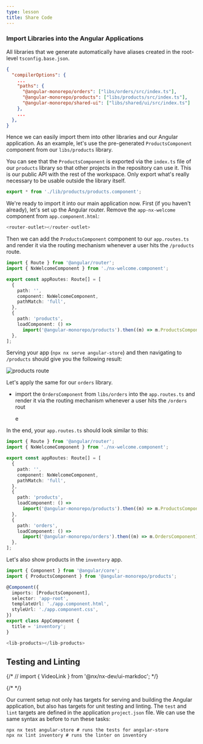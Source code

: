 ```yaml
---
type: lesson
title: Share Code
---
```


### Import Libraries into the Angular Applications

All libraries that we generate automatically have aliases created in the root-level `tsconfig.base.json`.

```json title="/tsconfig.base.json"
{
  "compilerOptions": {
    ...
    "paths": {
      "@angular-monorepo/orders": ["libs/orders/src/index.ts"],
      "@angular-monorepo/products": ["libs/products/src/index.ts"],
      "@angular-monorepo/shared-ui": ["libs/shared/ui/src/index.ts"]
    },
    ...
  },
}
```

Hence we can easily import them into other libraries and our Angular application. As an example, let's use the pre-generated `ProductsComponent` component from our `libs/products` library.

You can see that the `ProductsComponent` is exported via the `index.ts` file of our `products` library so that other projects in the repository can use it. This is our public API with the rest of the workspace. Only export what's really necessary to be usable outside the library itself.

```ts title="/libs/products/src/index.ts"
export * from './lib/products/products.component';
```

We're ready to import it into our main application now. First (if you haven't already), let's set up the Angular router. Remove the `app-nx-welcome` component from `app.component.html`:

```ts title="/apps/angular-store/src/app/app.component.html"
<router-outlet></router-outlet>
```

Then we can add the `ProductsComponent` component to our `app.routes.ts` and render it via the routing mechanism whenever a user hits the `/products` route.

```ts title="/apps/angular-store/src/app/app.routes.ts" {10-14}
import { Route } from '@angular/router';
import { NxWelcomeComponent } from './nx-welcome.component';

export const appRoutes: Route[] = [
  {
    path: '',
    component: NxWelcomeComponent,
    pathMatch: 'full',
  },
  {
    path: 'products',
    loadComponent: () =>
      import('@angular-monorepo/products').then((m) => m.ProductsComponent),
  },
];
```

Serving your app (`npx nx serve angular-store`) and then navigating to `/products` should give you the following result:

![products route](/documentation/shared/tutorials/app-products-route.png)

Let's apply the same for our `orders` library.

- import the `OrdersComponent` from `libs/orders` into the `app.routes.ts` and render it via the routing mechanism whenever a user hits the `/orders` rout

  e

In the end, your `app.routes.ts` should look similar to this:

```ts title="apps/angular-store/src/app/app.routes.ts" {15-19}
import { Route } from '@angular/router';
import { NxWelcomeComponent } from './nx-welcome.component';

export const appRoutes: Route[] = [
  {
    path: '',
    component: NxWelcomeComponent,
    pathMatch: 'full',
  },
  {
    path: 'products',
    loadComponent: () =>
      import('@angular-monorepo/products').then((m) => m.ProductsComponent),
  },
  {
    path: 'orders',
    loadComponent: () =>
      import('@angular-monorepo/orders').then((m) => m.OrdersComponent),
  },
];
```

Let's also show products in the `inventory` app.

```ts title="apps/inventory/src/app/app.component.ts" {2,5}
import { Component } from '@angular/core';
import { ProductsComponent } from '@angular-monorepo/products';

@Component({
  imports: [ProductsComponent],
  selector: 'app-root',
  templateUrl: './app.component.html',
  styleUrl: './app.component.css',
})
export class AppComponent {
  title = 'inventory';
}
```

```ts title="apps/inventory/src/app/app.component.html"
<lib-products></lib-products>
```

## Testing and Linting

{/* // import { VideoLink } from '@nx/nx-dev/ui-markdoc'; */}

{/* <VideoLink link="https://youtu.be/ZzTP4bVJEnI?t=410"></VideoLink> */}

Our current setup not only has targets for serving and building the Angular application, but also has targets for unit testing and linting. The `test` and `lint` targets are defined in the application `project.json` file. We can use the same syntax as before to run these tasks:

```shell
npx nx test angular-store # runs the tests for angular-store
npx nx lint inventory # runs the linter on inventory
```
